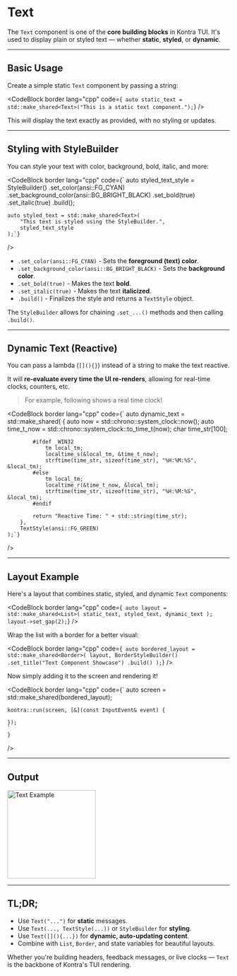 # Text

The `Text` component is one of the **core building blocks** in Kontra TUI. It's used to display plain or styled text — whether **static**, **styled**, or **dynamic**.

---

## Basic Usage

Create a simple static `Text` component by passing a string:

<CodeBlock
  border
  lang="cpp"
  code={`
    auto static_text = std::make_shared<Text>("This is a static text component.");`}
/>

This will display the text exactly as provided, with no styling or updates.

---

## Styling with StyleBuilder

You can style your text with color, background, bold, italic, and more:

<CodeBlock border 
  lang="cpp"
  code={`
    auto styled_text_style = StyleBuilder()
        .set_color(ansi::FG_CYAN)
        .set_background_color(ansi::BG_BRIGHT_BLACK)
        .set_bold(true)
        .set_italic(true)
        .build();

    auto styled_text = std::make_shared<Text>(
        "This text is styled using the StyleBuilder.",
        styled_text_style
    );`}

/>

- `.set_color(ansi::FG_CYAN)` - Sets the **foreground (text) color**.
- `.set_background_color(ansi::BG_BRIGHT_BLACK)` - Sets the **background color**.
- `.set_bold(true)` - Makes the text **bold**.
- `.set_italic(true)` - Makes the text **italicized**.
- `.build()` - Finalizes the style and returns a `TextStyle` object.

The `StyleBuilder` allows for chaining `.set_...()` methods and then calling `.build()`.

---

## Dynamic Text (Reactive)

You can pass a lambda (`[](){}`) instead of a string to make the text reactive.

It will **re-evaluate every time the UI re-renders**, allowing for real-time clocks, counters, etc.

> For example, following shows a real time clock!

<CodeBlock
  border
  lang="cpp"
  code={`
    auto dynamic_text = std::make_shared<Text>(
        []() {
            auto now = std::chrono::system_clock::now();
            auto time_t_now = std::chrono::system_clock::to_time_t(now);
            char time_str[100];
            
            #ifdef _WIN32
                tm local_tm;
                localtime_s(&local_tm, &time_t_now);
                strftime(time_str, sizeof(time_str), "%H:%M:%S", &local_tm);
            #else
                tm local_tm;
                localtime_r(&time_t_now, &local_tm);
                strftime(time_str, sizeof(time_str), "%H:%M:%S", &local_tm);
            #endif
            
            return "Reactive Time: " + std::string(time_str);
        },
        TextStyle(ansi::FG_GREEN)
    );`}
/>

---

## Layout Example

Here's a layout that combines static, styled, and dynamic `Text` components:

<CodeBlock
  border
  lang="cpp"
  code={`
    auto layout = std::make_shared<List>(
        static_text,
        styled_text,
        dynamic_text
    );
    layout->set_gap(2);`}
/>

Wrap the list with a border for a better visual:

<CodeBlock
  border
  lang="cpp"
  code={`
    auto bordered_layout = std::make_shared<Border>(
        layout,
        BorderStyleBuilder()
            .set_title("Text Component Showcase")
            .build()
    );`}
/>

Now simply adding it to the screen and rendering it!

<CodeBlock border 
  lang="cpp"
  code={`
    auto screen = std::make_shared<Screen>(bordered_layout);

    kontra::run(screen, [&](const InputEvent& event) {

    });
    `
    }

/>

---

## Output

<img
  src="/images/text-example.png"
  className="w-full"
  alt="Text Example"
  width="200"
/>

---

## TL;DR;

- Use `Text("...")` for **static** messages.
- Use `Text(..., TextStyle(...))` or `StyleBuilder` for **styling**.
- Use `Text([](){...})` for **dynamic, auto-updating content**.
- Combine with `List`, `Border`, and state variables for beautiful layouts.

Whether you're building headers, feedback messages, or live clocks — `Text` is the backbone of Kontra's TUI rendering.
